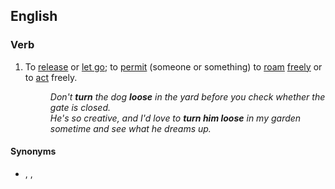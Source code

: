 ==English==

===Verb===
{{en-verb|head=[[to]] [[turn]] [[loose]]|turns loose|turning loose|turned loose}}

# {{lb|en|transitive|idiomatic}} To [[release]] or [[let go]]; to [[permit]] (someone or something) to [[roam]] [[freely]] or to [[act]] freely.
#: ''Don't '''turn''' the dog '''loose''' in the yard before you check whether the gate is closed.''
#: ''He's so creative, and I'd love to '''turn him loose''' in my garden sometime and see what he dreams up.''

====Synonyms====
* {{l|en|let loose}}, {{l|en|set free}}, {{l|en|set loose}}
